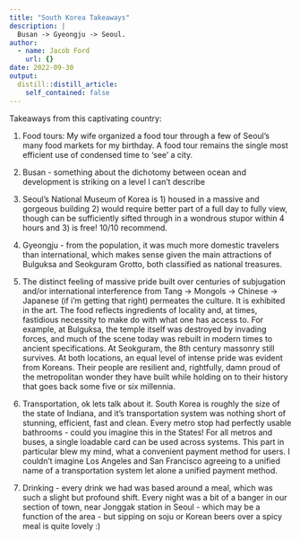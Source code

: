 ```yaml
---
title: "South Korea Takeaways"
description: |
  Busan -> Gyeongju -> Seoul.
author:
  - name: Jacob Ford
    url: {}
date: 2022-09-30
output:
  distill::distill_article:
    self_contained: false
---
```




Takeaways from this captivating country:

1. Food tours: My wife organized a food tour through a few of Seoul's many food markets for my birthday. A food tour remains the single most efficient use of condensed time to 'see' a city. 
2. Busan - something about the dichotomy between ocean and development is striking on a level I can't describe
3. Seoul's National Museum of Korea is 1) housed in a massive and gorgeous building 2) would require better part of a full day to fully view, though can be sufficiently sifted through in a wondrous stupor within 4 hours and 3) is free! 10/10 recommend. 
4. Gyeongju - from the population, it was much more domestic travelers than international, which makes sense given the main attractions of Bulguksa and Seokguram Grotto, both classified as national treasures. 
5. The distinct feeling of massive pride built over centuries of subjugation and/or international interference from Tang -> Mongols -> Chinese -> Japanese (if i'm getting that right) permeates the culture. It is exhibited in the art. The food reflects ingredients of locality and, at times, fastidious necessity to make do with what one has access to. For example, at Bulguksa, the temple itself was destroyed by invading forces, and much of the scene today was rebuilt in modern times to ancient specifications. At Seokguram, the 8th century massonry still survives. At both locations, an equal level of intense pride was evident from Koreans. Their people are resilient and, rightfully, damn proud of the metropolitan wonder they have built while holding on to their history that goes back some five or six millennia. 

6. Transportation, ok lets talk about it. South Korea is roughly the size of the state of Indiana, and it's transportation system was nothing short of stunning, efficient, fast and clean. Every metro stop had perfectly usable bathrooms - could you imagine this in the States! For all metros and buses, a single loadable card can be used across systems. This part in particular blew my mind, what a convenient payment method for users. I couldn't imagine Los Angeles and San Francisco agreeing to a unified name of a transportation system let alone a unified payment method.  

7. Drinking - every drink we had was based around a meal, which was such a slight but profound shift. Every night was a bit of a banger in our section of town, near Jonggak station in Seoul - which may be a function of the area - but sipping on soju or Korean beers over a spicy meal is quite lovely :) 
